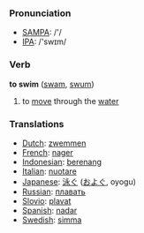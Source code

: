 === Pronunciation ===
*[[w:SAMPA|SAMPA]]: /'/
*[[w:IPA|IPA]]: /'swɪm/

=== Verb ===

'''to swim''' ([[swam]], [[swum]])

# to [[move]] through the [[water]]

=== Translations ===
*[[Dutch]]: [[zwemmen]]
*[[French]]: [[nager]]
*[[Indonesian]]: [[renang|berenang]]
*[[Italian]]: [[nuotare]]
*[[Japanese]]: [[泳ぐ]] ([[およぐ]], oyogu)
*[[Russian]]: [[плавать]]
*[[Slovio]]: [[plavat]]
*[[Spanish]]: [[nadar]]
*[[Swedish]]: [[simma]]